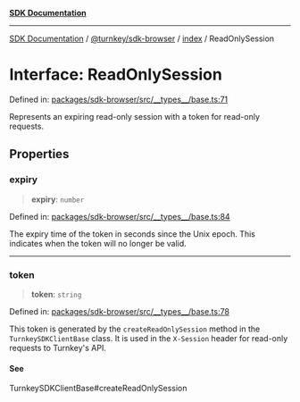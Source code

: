 [**SDK Documentation**](../../../../README.mdx)

***

[SDK Documentation](../../../../packages.mdx) / [@turnkey/sdk-browser](../../README.mdx) / [index](../README.mdx) / ReadOnlySession

# Interface: ReadOnlySession

Defined in: [packages/sdk-browser/src/\_\_types\_\_/base.ts:71](https://github.com/tkhq/sdk/blob/e1b1a69bdd608320aaf03cc2dbbf68dc0c52b28d/packages/sdk-browser/src/__types__/base.ts#L71)

Represents an expiring read-only session with a token for read-only requests.

## Properties

### expiry

> **expiry**: `number`

Defined in: [packages/sdk-browser/src/\_\_types\_\_/base.ts:84](https://github.com/tkhq/sdk/blob/e1b1a69bdd608320aaf03cc2dbbf68dc0c52b28d/packages/sdk-browser/src/__types__/base.ts#L84)

The expiry time of the token in seconds since the Unix epoch.
This indicates when the token will no longer be valid.

***

### token

> **token**: `string`

Defined in: [packages/sdk-browser/src/\_\_types\_\_/base.ts:78](https://github.com/tkhq/sdk/blob/e1b1a69bdd608320aaf03cc2dbbf68dc0c52b28d/packages/sdk-browser/src/__types__/base.ts#L78)

This token is generated by the `createReadOnlySession` method in the `TurnkeySDKClientBase` class.
It is used in the `X-Session` header for read-only requests to Turnkey's API.

#### See

TurnkeySDKClientBase#createReadOnlySession
